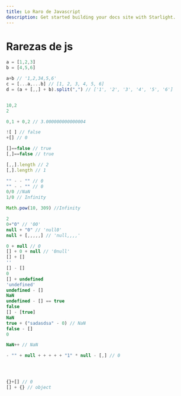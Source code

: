 ```yaml
---
title: Lo Raro de Javascript
description: Get started building your docs site with Starlight.
---
```

# Rarezas de js

```js
a = [1,2,3]
b = [4,5,6]

a+b // '1,2,34,5,6'
c = [...a,...b] // [1, 2, 3, 4, 5, 6]
d = (a + [,,] + b).split(",") // ['1', '2', '3', '4', '5', '6']


10,2
2

0,1 + 0,2 // 3.000000000000004

![ ] // false
+[] // 0

[]==false // true
[,]==false // true

[,,].length // 2
[,].length // 1

"" - - "" // 0
"" - - "" // 0
0/0 //NaN
1/0 // Infinity

Math.pow(10, 309) //Infinity

2
0+"0" // '00'
null + "0" // 'null0'
null + [,,,,,] // 'null,,,,'

0 + null // 0
[] + 0 + null // '0null'
[] + [] 
''
[] - []
0
[] + undefined
'undefined'
undefined - []
NaN
undefined - [] == true
false
[] - [true]
NaN
true + ("sadasdsa" - 0) // NaN
false - [] 
0

NaN++ // NaN

- "" + null + + + + + "1" * null - [,] // 0




{}+[] // 0
[] + {} // object

```

